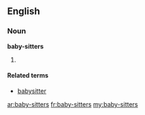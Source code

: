 ==English==

===Noun===
'''baby-sitters'''

# {{plural of|[[baby-sitter]]}}

====Related terms====
*[[babysitter]]

[[ar:baby-sitters]]
[[fr:baby-sitters]]
[[my:baby-sitters]]